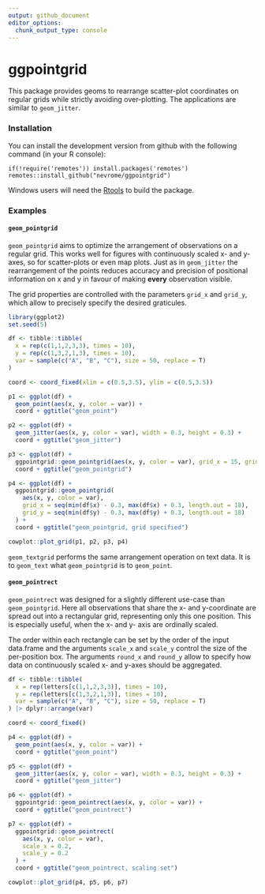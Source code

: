 ```yaml
---
output: github_document
editor_options: 
  chunk_output_type: console
---
```


<!-- README.md is generated from README.Rmd. Please edit that file -->

# ggpointgrid

This package provides geoms to rearrange scatter-plot coordinates on regular grids while strictly avoiding over-plotting. The applications are similar to `geom_jitter`.

### Installation

You can install the development version from github with the following command (in your R console):

```
if(!require('remotes')) install.packages('remotes')
remotes::install_github("nevrome/ggpointgrid")
```

Windows users will need the [Rtools](https://cran.r-project.org/bin/windows/Rtools/) to build the package.

### Examples

#### `geom_pointgrid`

`geom_pointgrid` aims to optimize the arrangement of observations on a regular grid. This works well for figures with continuously scaled x- and y-axes, so for scatter-plots or even map plots. Just as in `geom_jitter` the rearrangement of the points reduces accuracy and precision of positional information on x and y in favour of making **every** observation visible.

The grid properties are controlled with the parameters `grid_x` and `grid_y`, which allow to precisely specify the desired graticules.

```r
library(ggplot2)
set.seed(5)

df <- tibble::tibble(
  x = rep(c(1,1,2,3,3), times = 10),
  y = rep(c(1,3,2,1,3), times = 10),
  var = sample(c("A", "B", "C"), size = 50, replace = T)
)

coord <- coord_fixed(xlim = c(0.5,3.5), ylim = c(0.5,3.5))

p1 <- ggplot(df) +
  geom_point(aes(x, y, color = var)) +
  coord + ggtitle("geom_point")

p2 <- ggplot(df) +
  geom_jitter(aes(x, y, color = var), width = 0.3, height = 0.3) +
  coord + ggtitle("geom_jitter")

p3 <- ggplot(df) +
  ggpointgrid::geom_pointgrid(aes(x, y, color = var), grid_x = 15, grid_y = 15) +
  coord + ggtitle("geom_pointgrid")

p4 <- ggplot(df) +
  ggpointgrid::geom_pointgrid(
    aes(x, y, color = var),
    grid_x = seq(min(df$x) - 0.3, max(df$x) + 0.3, length.out = 18),
    grid_y = seq(min(df$y) - 0.3, max(df$y) + 0.3, length.out = 18)
  ) +
  coord + ggtitle("geom_pointgrid, grid specified")

cowplot::plot_grid(p1, p2, p3, p4)
```

`geom_textgrid` performs the same arrangement operation on text data. It is to `geom_text` what `geom_pointgrid` is to `geom_point`.

#### `geom_pointrect`

`geom_pointrect` was designed for a slightly different use-case than `geom_pointgrid`. Here all observations that share the x- and y-coordinate are spread out into a rectangular grid, representing only this one position. This is especially useful, when the x- and y- axis are ordinally scaled.

The order within each rectangle can be set by the order of the input data.frame and the arguments `scale_x` and `scale_y` control the size of the per-position box. The arguments `round_x` and `round_y` allow to specify how data on continuously scaled x- and y-axes should be aggregated.

```r
df <- tibble::tibble(
  x = rep(letters[c(1,1,2,3,3)], times = 10),
  y = rep(letters[c(1,3,2,1,3)], times = 10),
  var = sample(c("A", "B", "C"), size = 50, replace = T)
) |> dplyr::arrange(var)

coord <- coord_fixed()

p4 <- ggplot(df) +
  geom_point(aes(x, y, color = var)) +
  coord + ggtitle("geom_point")

p5 <- ggplot(df) +
  geom_jitter(aes(x, y, color = var), width = 0.3, height = 0.3) +
  coord + ggtitle("geom_jitter")

p6 <- ggplot(df) +
  ggpointgrid::geom_pointrect(aes(x, y, color = var)) +
  coord + ggtitle("geom_pointrect")

p7 <- ggplot(df) +
  ggpointgrid::geom_pointrect(
    aes(x, y, color = var),
    scale_x = 0.2,
    scale_y = 0.2
  ) +
  coord + ggtitle("geom_pointrect, scaling set")

cowplot::plot_grid(p4, p5, p6, p7)
```
